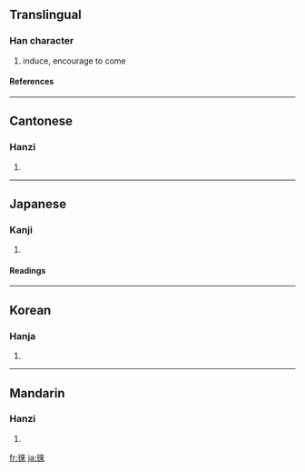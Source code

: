 {{see|來|徕}}

==Translingual==
===Han character===
{{Han char|rn=60|rad=彳|as=08|sn=11|four=2429<sub>8</sub>|canj=竹人木人人 (HODOO)}}
# induce, encourage to come
====References====
{{Han ref|kx=0368.210|dkj=10155|dj=0693.030|hdz=20827.060|uh=5FA0|ud=24480|bh=B174|bd=45428}}
----
==Cantonese==
===Hanzi===
{{yue-hanzi|jyut=|y=loi4}}
# {{defn|Cantonese}}
----
==Japanese==
===Kanji===
{{ja-kanji|grade=|rs=彳08}}
# {{defn|Japanese}} 
====Readings====
{{ja-readings|on=[[らい]] (rai)|kun=[[くる]] (kuru), [[つく]] (tsuku), [[かえる]] (kaeru)}}
----
==Korean==
===Hanja===
{{ko-hanja|hangeul=래>내|eumhun=|rv=rae>nae|mr=rae>nae|y=lay>nay}}
# {{defn|Korean}}
----
==Mandarin==
===Hanzi===
{{cmn-hanzi|sim=徕|pin=[[lái]] ([[lai2]])|wg=lai<sup>2</sup>}}
# {{defn|Mandarin}}

[[fr:徠]]
[[ja:徠]]